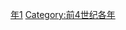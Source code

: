 {{Catnav|頁面分類|历史|歷史時代|年|前4世纪各年}}

{{catmore}}
{{Commons category|371 BC}}

[[Category:前370年代|年1]]
[[Category:前4世纪各年|Category:前4世纪各年]]